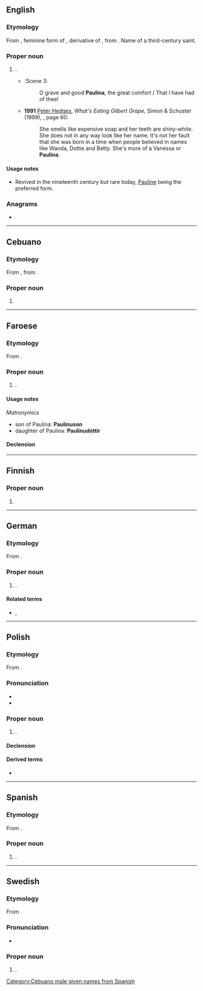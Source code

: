 {{also|Paulína|Paulīna}}
==English==

===Etymology===
From {{der|en|la|Paulina}}, feminine form of {{m|la|Paulinus}}, derivative of {{m|la|Paulus}}, from {{m|la|paulus||small}}. Name of a third-century saint.

===Proper noun===
{{en-proper noun}}

# {{given name|en|female|from=Latin}}.
#* {{RQ:Shakespeare Winter|V}}:Scene 3:
#*: O grave and good '''Paulina''', the great comfort / That I have had of thee!
#* '''1991''' [[w:Peter Hedges|Peter Hedges]], ''What's Eating Gilbert Grape'', Simon & Schuster (1999), {{ISBN|0671038540}}, page 60:
#*: She smells like expensive soap and her teeth are shiny-white. She does not in any way look like her name. It's not her fault that she was born in a time when people believed in names like Wanda, Dottie and Betty. She's more of a Vanessa or '''Paulina'''.

====Usage notes====
* Revived in the nineteenth century but rare today, [[Pauline]] being the preferred form.

===Anagrams===
* {{anagrams|en|a=aailnpu|Apulian|Paulian}}

----

==Cebuano==

===Etymology===
From {{der|ceb|es|Paulina}}, from {{der|ceb|la|Paulina}}.

===Proper noun===
{{head|ceb|proper noun}}

# {{given name|ceb|male|from=Latin|A=a}}

[[Category:Cebuano male given names from Spanish]]

----

==Faroese==

===Etymology===
From {{der|fo|la|Paulina}}.

===Proper noun===
{{head|fo|proper noun}}

# {{given name|fo|female}}.

====Usage notes====
''Matronymics''
* son of Paulina: '''Paulinuson'''
* daughter of Paulina: '''Paulinudóttir'''

====Declension====
{{fo-decl-proper-noun-s-indef|Paulina|Paulinu|Paulinu|Paulinu}}

----

==Finnish==

===Proper noun===
{{head|fi|proper noun form}}

# {{fi-form of|case=essive|pl=singular|Pauli}}

----

==German==

===Etymology===
From {{der|de|la|Paulina}}.

===Proper noun===
{{head|de|proper noun}}

# {{given name|de|female}}.

====Related terms====
* {{l|de|Paula}}, {{l|de|Pauline}}

----

==Polish==

===Etymology===
From {{der|pl|la|Paulina}}.

===Pronunciation===
* {{pl-IPA|/Paulina/|/Pa-ulina/}}
* {{audio|pl|Pl-Paulina.ogg|Audio}}

===Proper noun===
{{pl-proper noun|f|m=Paweł}}

# {{given name|pl|female}}.

====Declension====
{{pl-decl-noun-f|Pauli|n}}

====Derived terms====
* {{l|pl|Paulinka}}

----

==Spanish==

===Etymology===
From {{der|es|la|Paulina}}.

===Proper noun===
{{es-proper noun|f}}

# {{given name|es|female}}.

----

==Swedish==

===Etymology===
From {{der|sv|la|Paulina}}.

===Pronunciation===
* {{IPA|sv|/pa͜ʊ²liːna/}}

===Proper noun===
{{sv-proper noun|c}}

# {{given name|sv|female}}.